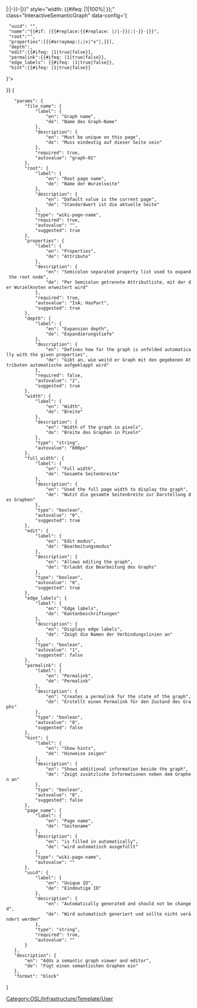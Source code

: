 <includeonly>{{Template:Helper/UI/VE/Visible
|icon=articleDisambiguation
|content=Graph ''{{{file_name}}}''
}}
{{Template:Helper/UI/VE/Hidden 
|content=<div id="{{#if: {{{page_name|}}}|{{#replace:{{#replace: {{{page_name}}}|/|-}}|:|-}}-|}}{{{file_name}}}" style="width: {{#ifeq: {{{full_width|0}}}|1|100%| {{{width|600px}}} }};" class="InteractiveSemanticGraph" data-config='{ 
  "uuid": "{{{uuid|}}}",
  "name":"{{#if: {{{page_name|}}}|{{#replace:{{#replace: {{{page_name}}}|/|-}}|:|-}}-|}}{{{file_name}}}",
  "root":"{{{root|}}}",
  "properties":[{{#arraymap:{{{properties|}}}|;|x|"x"|,}}],
  "depth":{{{depth|2}}},
  "edit":{{#ifeq: {{{edit|0}}}|1|true|false}}, 
  "permalink":{{#ifeq: {{{permalink|0}}}|1|true|false}}, 
  "edge_labels": {{#ifeq: {{{edge_labels|1}}}|1|true|false}},
  "hint":{{#ifeq: {{{hint|0}}}|1|true|false}}
}'></div>
}}</includeonly><noinclude>[[Category:OSL/Infrastructure/Template/User]]
<templatedata>
{
	"params": {
		"file_name": {
			"label": {
				"en": "Graph name",
				"de": "Name des Graph-Name"
			},
			"description": {
				"en": "Must be unique on this page",
				"de": "Muss eindeutig auf dieser Seite sein"
			},
			"required": true,
			"autovalue": "graph-01"
		},
		"root": {
			"label": {
				"en": "Root page name",
				"de": "Name der Wurzelseite"
			},
			"description": {
				"en": "Dafault value is the current page",
				"de": "Standardwert ist die aktuelle Seite"
			},
			"type": "wiki-page-name",
			"required": true,
			"autovalue": "{{subst:FULLPAGENAME}}",
			"suggested": true
		},
		"properties": {
			"label": {
				"en": "Properties",
				"de": "Attribute"
			},
			"description": {
				"en": "Semicolon separated property list used to expand the root node",
				"de": "Per Semicolon getrennte Attributliste, mit der der Wurzelknoten erweitert wird"
			},
			"required": true,
			"autovalue": "IsA; HasPart",
			"suggested": true
		},
		"depth": {
			"label": {
				"en": "Expansion depth",
				"de": "Expandierungstiefe"
			},
			"description": {
				"en": "Defines how far the graph is unfolded automatically with the given properties",
				"de": "Gibt an, wie weitd er Graph mit den gegebenen Attributen automatische aufgeklappt wird"
			},
			"required": false,
			"autovalue": "2",
			"suggested": true
		},
		"width": {
			"label": {
				"en": "Width",
				"de": "Breite"
			},
			"description": {
				"en": "Width of the graph in pixels",
				"de": "Breite des Graphen in Pixeln"
			},
			"type": "string",
			"autovalue": "600px"
		},
		"full_width": {
			"label": {
				"en": "Full width",
				"de": "Gesamte Seitenbreite"
			},
			"description": {
				"en": "Used the full page width to display the graph",
				"de": "Nutzt die gesamte Seitenbreite zur Darstellung des Graphen"
			},
			"type": "boolean",
			"autovalue": "0",
			"suggested": true
		},
		"edit": {
			"label": {
				"en": "Edit modus",
				"de": "Bearbeitungsmodus"
			},
			"description": {
				"en": "Allows editing the graph",
				"de": "Erlaubt die Bearbeitung des Graphs"
			},
			"type": "boolean",
			"autovalue": "0",
			"suggested": true
		},
		"edge_labels": {
			"label": {
				"en": "Edge labels",
				"de": "Kantenbeschriftungen"
			},
			"description": {
				"en": "Displays edge labels",
				"de": "Zeigt die Namen der Verbindungslinien an"
			},
			"type": "boolean",
			"autovalue": "1",
			"suggested": false
		},
		"permalink": {
			"label": {
				"en": "Permalink",
				"de": "Permalink"
			},
			"description": {
				"en": "Creates a permalink for the state of the graph",
				"de": "Erstellt einen Permalink für den Zustand des Graphs"
			},
			"type": "boolean",
			"autovalue": "0",
			"suggested": false
		},
		"hint": {
			"label": {
				"en": "Show hints",
				"de": "Hinweise zeigen"
			},
			"description": {
				"en": "Shows additional information beside the graph",
				"de": "Zeigt zusätzliche Informationen neben dem Graphen an"
			},
			"type": "boolean",
			"autovalue": "0",
			"suggested": false
		},
		"page_name": {
			"label": {
				"en": "Page name",
				"de": "Seitename"
			},
			"description": {
				"en": "is filled in automatically",
				"de": "wird automatisch ausgefüllt"
			},
			"type": "wiki-page-name",
			"autovalue": "{{subst:FULLPAGENAME}}"
		},
		"uuid": {
			"label": {
				"en": "Unique ID",
				"de": "Eindeutige ID"
			},
			"description": {
				"en": "Automatically generated and should not be changed",
				"de": "Wird automatisch generiert und sollte nicht verändert werden"
			},
			"type": "string",
			"required": true,
			"autovalue": "{{subst:UUID}}"
		}
	},
	"description": {
		"en": "Adds a semantic graph viewer and editor",
		"de": "Fügt einen semantischen Graphen ein"
	},
	"format": "block"
}
</templatedata>
</noinclude>
